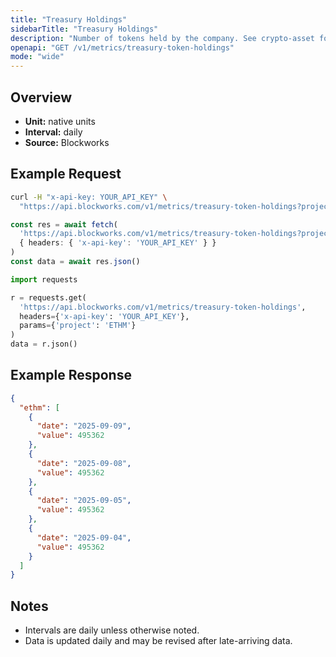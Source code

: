 ```yaml
---
title: "Treasury Holdings"
sidebarTitle: "Treasury Holdings"
description: "Number of tokens held by the company. See crypto-asset for asset indicator"
openapi: "GET /v1/metrics/treasury-token-holdings"
mode: "wide"
---
```


## Overview

- **Unit:** native units
- **Interval:** daily
- **Source:** Blockworks

## Example Request

<CodeGroup>

```bash cURL
curl -H "x-api-key: YOUR_API_KEY" \
  "https://api.blockworks.com/v1/metrics/treasury-token-holdings?project=ETHM"
```

```typescript TypeScript
const res = await fetch(
  'https://api.blockworks.com/v1/metrics/treasury-token-holdings?project=ETHM',
  { headers: { 'x-api-key': 'YOUR_API_KEY' } }
)
const data = await res.json()
```

```python Python
import requests

r = requests.get(
  'https://api.blockworks.com/v1/metrics/treasury-token-holdings',
  headers={'x-api-key': 'YOUR_API_KEY'},
  params={'project': 'ETHM'}
)
data = r.json()
```

</CodeGroup>

## Example Response

```json
{
  "ethm": [
    {
      "date": "2025-09-09",
      "value": 495362
    },
    {
      "date": "2025-09-08",
      "value": 495362
    },
    {
      "date": "2025-09-05",
      "value": 495362
    },
    {
      "date": "2025-09-04",
      "value": 495362
    }
  ]
}
```

## Notes
- Intervals are daily unless otherwise noted.
- Data is updated daily and may be revised after late-arriving data.